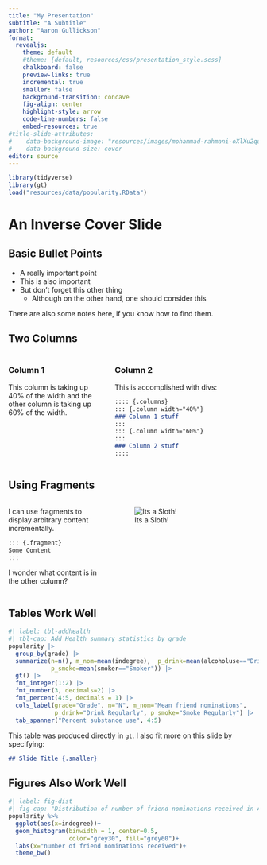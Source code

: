 ```yaml
---
title: "My Presentation"
subtitle: "A Subtitle"
author: "Aaron Gullickson"
format:
  revealjs:
    theme: default
    #theme: [default, resources/css/presentation_style.scss]
    chalkboard: false
    preview-links: true
    incremental: true
    smaller: false
    background-transition: concave
    fig-align: center
    highlight-style: arrow
    code-line-numbers: false
    embed-resources: true
#title-slide-attributes:
#    data-background-image: "resources/images/mohammad-rahmani-oXlXu2qukGE-unsplash.jpg"
#    data-background-size: cover
editor: source
---
```


```r
library(tidyverse)
library(gt)
load("resources/data/popularity.RData")
```

# An Inverse Cover Slide {background-color="black" background-image="resources/images/mikael-kristenson-3aVlWP-7bg8-unsplash.jpg"}

## Basic Bullet Points

- A really important point
- This is also important
- But don't forget this other thing
  - Although on the other hand, one should consider this

::: {.notes}
There are also some notes here, if you know how to find them.
:::

## Two Columns

:::: {.columns}
::: {.column width="40%"}
### Column 1

This column is taking up 40% of the width and the other column is taking up 60% of the width.
:::
::: {.column width="60%"}
### Column 2
This is accomplished with divs:
```markdown
:::: {.columns}
::: {.column width="40%"}
### Column 1 stuff
:::
::: {.column width="60%"}
:::
### Column 2 stuff
::::
```
:::

::::

## Using Fragments

:::: {.columns}
::: {.column width="40%"}
I can use fragments to display arbitrary content incrementally.

```markdown
::: {.fragment}
Some Content
:::
```
I wonder what content is in the other column?
:::
::: {.column width="60%"}
::: {.fragment}
![Its a Sloth!](resources/images/sloth1.png)
:::
:::

::::


## Tables Work Well {.smaller}

```r
#| label: tbl-addhealth
#| tbl-cap: Add Health summary statistics by grade
popularity |>
  group_by(grade) |>
  summarize(n=n(), m_nom=mean(indegree),  p_drink=mean(alcoholuse=="Drinker"),
            p_smoke=mean(smoker=="Smoker")) |>
  gt() |>
  fmt_integer(1:2) |>
  fmt_number(3, decimals=2) |>
  fmt_percent(4:5, decimals = 1) |>
  cols_label(grade="Grade", n="N", m_nom="Mean friend nominations",
             p_drink="Drink Regularly", p_smoke="Smoke Regularly") |>
  tab_spanner("Percent substance use", 4:5)
```

This table was produced directly in `gt`. I also fit more on this slide by specifying:

```markdown
## Slide Title {.smaller}
```

## Figures Also Work Well

```r
#| label: fig-dist
#| fig-cap: "Distribution of number of friend nominations received in Add Health data"
popularity %>%
  ggplot(aes(x=indegree))+
  geom_histogram(binwidth = 1, center=0.5, 
                 color="grey30", fill="grey60")+
  labs(x="number of friend nominations received")+
  theme_bw()
```
